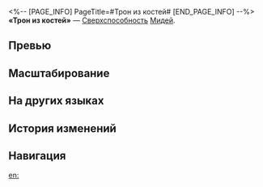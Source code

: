 <%-- [PAGE_INFO]
PageTitle=#Трон из костей#
[END_PAGE_INFO] --%>
{{Навык Инфобокс
|Название         = Трон из костей
|Изображение      = Навык Трон из костей.png
|Персонаж         = Мидей
|Тип              = Сверхспособность
|Тэг              = Взрывная атака
|УронСтойк        = 20 (основная цель)<br />20
|ЭнергияГен       = 5
|Энергия          = 160
|Длительность     = 
|Описание         = Восстанавливает {{Цвет|Выделенный|15%—21%}} НР Мидея и накапливает 20 ед. заряда. Наносит выбранному противнику мнимый урон, равный {{Цвет|Выделенный|96%—172,8%}} от макс. НР Мидея, и наносит соседним целям мнимый урон, равный {{Цвет|Выделенный|60%—108%}} от макс. НР Мидея, а также накладывает на них статус Насмешка на 2 хода. Следующее использование умения «Убить бога, чтобы стать богом» в первую очередь атакует выбранного противника, этот эффект срабатывает только по отношению к новой цели.
|Свойство1        = 
|Масштабирование1 = 
}}
'''«Трон из костей»''' — [[Сверхспособность]] [[Мидей]].

==Превью==
{{Превью
|Файл = Трон из костей Превью
}}

==Масштабирование==
{{Масштабирование навыка
|96%;102.4%;108.8%;115.2%;121.6%;128%;136%;144%;152%;160%;166.4%;172.8%;179.2%;185.6%;192%
|60%;64%;68%;72%;76%;80%;85%;90%;95%;100%;104%;108%;112%;116%;120%
|15%;15.5%;16%;16.5%;17%;17.5%;18.13%;18.75%;19.38%;20%;20.5%;21%;21.5%;22%;22.5%
}}

==На других языках==
{{На других языках
|en   = Throne of Bones
|zhs  = 诛天焚骨的王座
|zht  = 誅天焚骨的王座
|ja   = {{Rubi|天|てん}}を{{Rubi|滅|めっ}}す{{Rubi|炎骨|えんこつ}}の{{Rubi|王座|おうざ}}
|ko   = 세상을 불태우는 왕좌
|es   = Trono del verdugo celestial
|fr   = Trône d'annihilation
|ru   = Трон из костей
|th   = Throne of Bones
|vi   = Ngai Vàng Xương Cốt
|de   = Thron der brennenden Knochen
|id   = Throne of Bones
|pt   = Trono de Ossos
}}

==История изменений==
{{История изменений|3.5}}

==Навигация==
{{Навык Навбокс|Мидей}}

[[en:]]